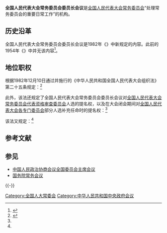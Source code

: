 '''全国人民代表大会常务委员会委员长会议'''是[[全国人民代表大会常务委员会|全国人民代表大会常务委员会]]“处理常务委员会的重要日常工作”的机构。

==历史沿革==
全国人民代表大会常务委员会委员长会议是1982年《{{S|中华人民共和国全国人民代表大会组织法}}》中新规定的内容。此前的1954年《{{S|中華人民共和國全國人民代表大會組織法 (1954年)|中华人民共和国全国人民代表大会组织法}}》中并无该内容<ref>{{Cite web|title=全国人民代表大会组织法|url=http://www.022net.com/2009/3-2/494425122435335.html|accessdate=2018-03-23|date=2009-03-02|publisher=人民网·天津视窗|archiveurl=https://web.archive.org/web/20100216053957/http://www.022net.com/2009/3-2/494425122435335.html|archivedate=2010-02-16|dead-url=no}}</ref>。

==地位职权==
根据1982年12月10日通过并施行的《中华人民共和国全国人民代表大会组织法》第二十五条规定：<ref name="yj">{{Cite web|title=中华人民共和国全国人民代表大会组织法（1982年12月10日第五届全国人民代表大会第五次会议通过 1982年12月10日全国人民代表大会公告公布施行）|url=http://www.npc.gov.cn/wxzl/wxzl/2000-12/06/content_4425.htm|accessdate=2018-03-23|date=2000-12-06|publisher=中国人大网|archive-url=https://web.archive.org/web/20180929110456/http://www.npc.gov.cn/wxzl/wxzl/2000-12/06/content_4425.htm|archive-date=2018-09-29|dead-url=no}}</ref>

{{quote|第二十五条 常务委员会的委员长、副委员长、秘书长组成委员长会议，处理常务委员会的重要日常工作：<br>
（一）决定常务委员会每次会议的会期，拟定会议议程草案；<br>
（二）对向常务委员会提出的议案和质询案，决定交由有关的专门委员会审议或者提请常务委员会全体会议审议；<br>
（三）指导和协调各专门委员会的日常工作；<br>
（四）处理常务委员会其他重要日常工作。}}

此外，该法还规定了全国人民代表大会常务委员会委员长会议对[[全国人民代表大会常务委员会代表资格审查委员会|全国人民代表大会常务委员会代表资格审查委员会]]人选的提名权，以及在大会闭会期间对[[全国人民代表大会专门委员会|全国人民代表大会各专门委员会]]部分人选补充任命时的提名权：<ref name="yj" />

{{quote|
第二十六条 常务委员会设立代表资格审查委员会。代表资格审查委员会的主任委员、副主任委员和委员的人选，由'''委员长会议'''在常务委员会组成人员中提名，常务委员会会议通过。

第三十五条 ……各专门委员会的主任委员、副主任委员和委员的人选，由主席团在代表中提名，大会通过。在大会闭会期间，全国人民代表大会常务委员会可以补充任命专门委员会的个别副主任委员和部分委员，由'''委员长会议'''提名，常务委员会会议通过。}}

该法又规定：<ref name="yj" />

{{quote|
第三十二条 [[全国人民代表大会专门委员会|全国人民代表大会各专门委员会]]，[[中华人民共和国国务院|国务院]]，[[中央军事委员会|中央军事委员会]]，[[中华人民共和国最高人民法院|最高人民法院]]，[[中华人民共和国最高人民检察院|最高人民检察院]]，可以向常务委员会提出属于常务委员会职权范围内的议案，由'''委员长会议'''决定提请常务委员会会议审议，或者先交有关的专门委员会审议、提出报告，再提请常务委员会会议审议。

常务委员会组成人员十人以上可以向常务委员会提出属于常务委员会职权范围内的议案，由'''委员长会议'''决定是否提请常务委员会会议审议，或者先交有关的专门委员会审议、提出报告，再决定是否提请常务委员会会议审议。

第三十三条    在常务委员会会议期间，常务委员会组成人员十人以上，可以向常务委员会书面提出对国务院和国务院各部、各委员会的质询案，由'''委员长会议'''决定交受质询机关书面答复，或者由受质询机关的领导人在常务委员会会议上或者有关的专门委员会会议上口头答复。在专门委员会会议上答复的，提质询案的常务委员会组成人员可以出席会议，发表意见。}}

== 参考文献 ==
{{Reflist}}

== 参见 ==
{{Portal box|中华人民共和国|政治}}
* [[中国人民政治协商会议全国委员会主席会议|中国人民政治协商会议全国委员会主席会议]]
* [[国务院常务会议|国务院常务会议]]

{{-}}
{{全国人民代表大会}}

[[Category:全国人大常委会|Category:全国人大常委会]]
[[Category:中华人民共和国中央政府会议|Category:中华人民共和国中央政府会议]]
